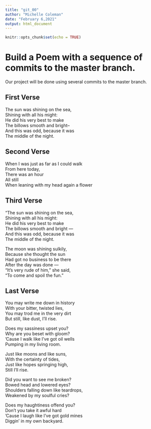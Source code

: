 ```yaml
---
title: "git_00"
author: "Michelle Coleman"
date: "February 6,2021"
output: html_document
---
```


```r
knitr::opts_chunk$set(echo = TRUE)
```
# Build a Poem with a sequence of commits to the master branch.
Our project will be done using several commits to the master branch.
<!-- Do not modify or change any text in "!--" bracketed areas such as this --- these are instructions to
you, if you change any of this the git program will notice it and compromise your git merging strategy !-->

## First Verse 
<!--Put the first five lines of a poem by Lewis Carrol in this section!-->

The sun was shining on the sea,  
Shining with all his might:  
He did his very best to make  
The billows smooth and bright--  
And this was odd, because it was  
The middle of the night.  

## Second Verse
<!--Put the first five lines of a poem by Robert Frost here!-->

When I was just as far as I could walk  
From here today,  
There was an hour  
All still  
When leaning with my head again a flower  

## Third Verse
<!--Put the first two verses of The Walrus and the Carpenter here!-->

"The sun was shining on the sea,  
      Shining with all his might:  
He did his very best to make  
      The billows smooth and bright —  
And this was odd, because it was  
      The middle of the night.  

The moon was shining sulkily,  
      Because she thought the sun  
Had got no business to be there  
      After the day was done —  
"It's very rude of him," she said,  
      "To come and spoil the fun."  

## Last Verse
<!--Put a short poem of your choice 8-20 lines,here!-->

You may write me down in history  
With your bitter, twisted lies,  
You may trod me in the very dirt  
But still, like dust, I'll rise.  

Does my sassiness upset you?  
Why are you beset with gloom?  
’Cause I walk like I've got oil wells  
Pumping in my living room.  

Just like moons and like suns,  
With the certainty of tides,  
Just like hopes springing high,  
Still I'll rise.  

Did you want to see me broken?  
Bowed head and lowered eyes?  
Shoulders falling down like teardrops,  
Weakened by my soulful cries?  

Does my haughtiness offend you?  
Don't you take it awful hard  
’Cause I laugh like I've got gold mines  
Diggin’ in my own backyard.  
